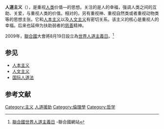 {{Expand language|en|time=2017-02-04}}

'''人道主义'''（{{lang-en|humanitarianism}}），是重视[[人类|人类]]价值—的思想。关注的是人的幸福，强调人类之间的互助、关爱，与重视人类的价值。相对的，另有重视神、重视自然类或者重视动物类等的思想主张。它和[[人本主义|人本主义]]以及[[人文主义|人文主义]]有密切关系。{{fact|在西方，人道主义起源于[[欧洲|欧洲]][[文艺复兴|文艺复兴]]时期，针对[[基督教|基督教]]教会统治社会的[[神道主义|神道主义]]而形成的一种思潮。}}该主义的核心是重视人的幸福。后来也延伸为扶助弱者的[[慈善|慈善]]精神。

2009年，[[聯合國|聯合國]]大會將8月19日設立為[[世界人道主義日|世界人道主義日]]。<ref>[https://www.un.org/zh/observances/humanitarian-day 聯合國世界人道主義日] {{Wayback|url=https://www.un.org/zh/observances/humanitarian-day |date=20220521163443 }}-聯合國網站</ref>

== 参见 ==
{{Portal box|哲学}}
* [[人本主义|人本主义]]
* [[人文主义|人文主义]]
* [[国际人道法|国际人道法]]

== 参考文献 ==
{{Reflist}}

[[Category:主义|Category:主义]]
[[Category:人道援助|]]
[[Category:倫理學|Category:倫理學]]
[[Category:哲学|Category:哲学]]